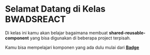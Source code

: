 
<Meta title="Example/Introduction" />

# Selamat Datang di Kelas BWADSREACT

Di kelas ini kamu akan belajar bagaimana membuat **shared-reusable-component** yang bisa digunakan di beberapa project terpisah.

Kamu bisa mempelajari komponen yang ada dulu mulai dari [**Badge**](/docs/component-badge--introduction)
